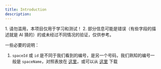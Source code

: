 ```yaml
---
title: Introduction
description: 
---
```


<Note type="note" title="Note">
    1. 请勿滥用，本项目仅用于学习和测试！
    2. 部分信息可能是错误（有些字段的描述就是 AI 猜的）的或未经过不同情况的验证，仅供参考。
</Note>

一些必要的说明：
1. `spaceId` 或 `id` 是不同于我们看到的编号，是另一个号码，我们熟知的编号一般是 `spaceName`，对照表放在 [这里](/docs/appendix/seatIDReferenceTable)，或可以从 [这里](https://raw.githubusercontent.com/Seeridia/fzu-learning-center-api/main/source/seatIDReferenceTable.csv) 下载